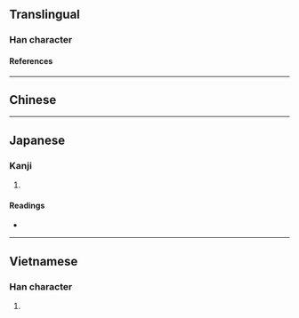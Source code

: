 {{also|瓷}}
{{character info}}
{{character info|0xfaa2}}
==Translingual==

===Han character===
{{Han char|rn=98|rad=瓦|as=09|sn=14|four=80717|canj=TVIN|ids=⿱兹瓦(GTK),⿱茲瓦(J)}}

====References====
{{Han ref|kx=0751.111|dkj=21574|hdz=21429.030|uh=7506}}

----

==Chinese==
{{zh-see|瓷|v}}

----

==Japanese==

===Kanji===
{{ja-kanji|grade=|rs=瓦09}}

# {{rfdef|ja|sort=瓦09}}

====Readings====
* {{ja-readings|on=[[し]] (shi), [[じ]] (ji)|kun=[[かめ]] (kame)|nanori=}}

----

==Vietnamese==

===Han character===
{{vi-readings|reading=từ|rs=瓦09}}

# {{rfdef|vi|sort=瓦09}}